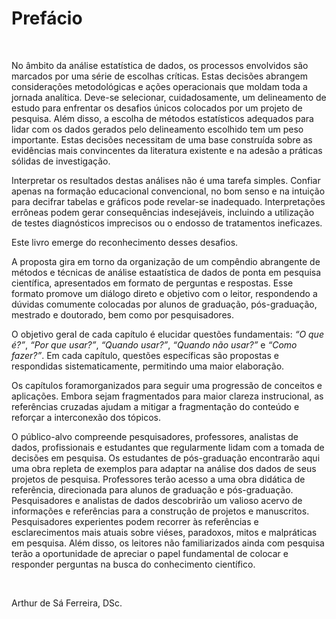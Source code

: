 # Prefácio {-}

<br>

No âmbito da análise estatística de dados, os processos envolvidos são marcados por uma série de escolhas críticas. Estas decisões abrangem considerações metodológicas e ações operacionais que moldam toda a jornada analítica. Deve-se selecionar, cuidadosamente, um delineamento de estudo para enfrentar os desafios únicos colocados por um projeto de pesquisa. Além disso, a escolha de métodos estatísticos adequados para lidar com os dados gerados pelo delineamento escolhido tem um peso importante. Estas decisões necessitam de uma base construída sobre as evidências mais convincentes da literatura existente e na adesão a práticas sólidas de investigação.

Interpretar os resultados destas análises não é uma tarefa simples. Confiar apenas na formação educacional convencional, no bom senso e na intuição para decifrar tabelas e gráficos pode revelar-se inadequado. Interpretações errôneas podem gerar consequências indesejáveis, incluindo a utilização de testes diagnósticos imprecisos ou o endosso de tratamentos ineficazes.

Este livro emerge do reconhecimento desses desafios.

A proposta gira em torno da organização de um compêndio abrangente de métodos e técnicas de análise estaatística de dados de ponta em pesquisa científica, apresentados em formato de perguntas e respostas. Esse formato promove um diálogo direto e objetivo com o leitor, respondendo a dúvidas comumente colocadas por alunos de graduação, pós-graduação, mestrado e doutorado, bem como por pesquisadores.

O objetivo geral de cada capítulo é elucidar questões fundamentais: *“O que é?”*, *“Por que usar?”*, *“Quando usar?”*, *“Quando não usar?”* e *“Como fazer?”*. Em cada capítulo, questões específicas são propostas e respondidas sistematicamente, permitindo uma maior elaboração.

Os capítulos foramorganizados para seguir uma progressão de conceitos e aplicações. Embora sejam fragmentados para maior clareza instrucional, as referências cruzadas ajudam a mitigar a fragmentação do conteúdo e reforçar a interconexão dos tópicos.

O público-alvo compreende pesquisadores, professores, analistas de dados, profissionais e estudantes que regularmente lidam com a tomada de decisões em pesquisa. Os estudantes de pós-graduação encontrarão aqui uma obra repleta de exemplos para adaptar na análise dos dados de seus projetos de pesquisa. Professores terão acesso a uma obra didática de referência, direcionada para alunos de graduação e pós-graduação. Pesquisadores e analistas de dados descobrirão um valioso acervo de informações e referências para a construção de projetos e manuscritos. Pesquisadores experientes podem recorrer às referências e esclarecimentos mais atuais sobre viéses, paradoxos, mitos e malpráticas em pesquisa. Além disso, os leitores não familiarizados ainda com pesquisa terão a oportunidade de apreciar o papel fundamental de colocar e responder perguntas na busca do conhecimento científico.

<br>

Arthur de Sá Ferreira, DSc.

<br>
